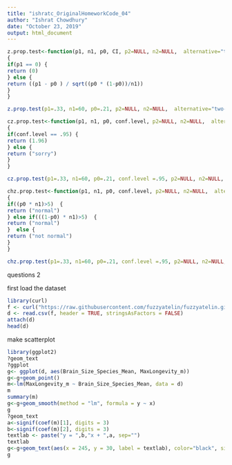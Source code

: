```yaml
---
title: "ishratc_OriginalHomeworkCode_04"
author: "Ishrat Chowdhury"
date: "October 23, 2019"
output: html_document
---
```


```r
z.prop.test<-function(p1, n1, p0, CI, p2=NULL, n2=NULL,  alternative="two-sided")
{
if(p1 == 0) {
return (0)
} else {
return ((p1 - p0 ) / sqrt((p0 * (1-p0))/n1))
}
}

```


```r
z.prop.test(p1=.33, n1=60, p0=.21, p2=NULL, n2=NULL,  alternative="two-sided", CI=.95)
```

```r
cz.prop.test<-function(p1, n1, p0, conf.level, p2=NULL, n2=NULL,  alternative="two-sided")
{
if(conf.level == .95) {
return (1.96)
} else {
return ("sorry")
}
}
```

```r
cz.prop.test(p1=.33, n1=60, p0=.21, conf.level =.95, p2=NULL, n2=NULL,  alternative="two-sided")
```

```r
chz.prop.test<-function(p1, n1, p0, conf.level, p2=NULL, n2=NULL,  alternative="two-sided")
{
if((p0 * n1)>5)  {
return ("normal")
} else if(((1-p0) * n1)>5)  {
return ("normal")
}  else {
return ("not normal")
}
}
```

```r
chz.prop.test(p1=.33, n1=60, p0=.21, conf.level =.95, p2=NULL, n2=NULL,  alternative="two-sided")
```


questions 2 

first load the dataset

```r
library(curl)
f <- curl("https://raw.githubusercontent.com/fuzzyatelin/fuzzyatelin.github.io/master/AN597_Fall19/KamilarAndCooperData.csv")
d <- read.csv(f, header = TRUE, stringsAsFactors = FALSE)
attach(d)
head(d)
```
 make scatterplot 
 
```r
library(ggplot2)
?geom_text
?ggplot
g<- ggplot(d, aes(Brain_Size_Species_Mean, MaxLongevity_m))
g<-g+geom_point()
m<-lm(MaxLongevity_m ~ Brain_Size_Species_Mean, data = d)
m
summary(m)
g<-g+geom_smooth(method = "lm", formula = y ~ x)
g
?geom_text
a<-signif(coef(m)[1], digits = 3)
b<-signif(coef(m)[2], digits = 3)
textlab <- paste("y = ",b,"x + ",a, sep="")
textlab
g<-g+geom_text(aes(x = 245, y = 30, label = textlab), color="black", size=5, parse = FALSE)
g

```
 

